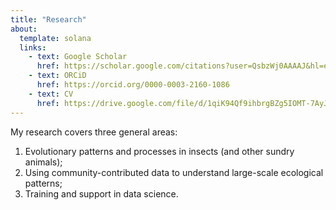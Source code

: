 ```yaml
---
title: "Research"
about:
  template: solana
  links: 
    - text: Google Scholar
      href: https://scholar.google.com/citations?user=QsbzWj0AAAAJ&hl=en
    - text: ORCiD
      href: https://orcid.org/0000-0003-2160-1086
    - text: CV
      href: https://drive.google.com/file/d/1qiK94Qf9ihbrgBZg5IOMT-7AyJPMG4ZJ/view?usp=sharing
---
```


My research covers three general areas:

1. Evolutionary patterns and processes in insects (and other sundry animals);
2. Using community-contributed data to understand large-scale ecological 
patterns;
3. Training and support in data science.